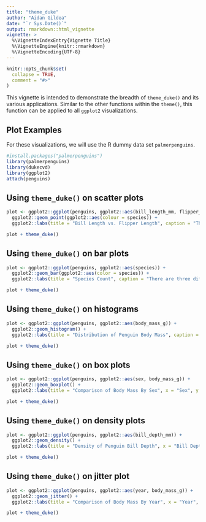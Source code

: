 ```yaml
---
title: "theme_duke"
author: "Aidan Gildea"
date: "`r Sys.Date()`"
output: rmarkdown::html_vignette
vignette: >
  %\VignetteIndexEntry{Vignette Title}
  %\VignetteEngine{knitr::rmarkdown}
  %\VignetteEncoding{UTF-8}
---
```


```r
knitr::opts_chunk$set(
  collapse = TRUE,
  comment = "#>"
)
```

This vignette is intended to demonstrate the breadth of `theme_duke()` and its
various applications. Similar to the other functions within the `theme()`, this function
can be applied to all `ggplot2` visualizations. 

## Plot Examples

For these visualizations, we will use the R dummy data set `palmerpenguins`.

```r
#install.packages("palmerpenguins")
library(palmerpenguins)
library(dukecvd)
library(ggplot2)
attach(penguins)
```

## Using `theme_duke()` on scatter plots

```r
plot <- ggplot2::ggplot(penguins, ggplot2::aes(bill_length_mm, flipper_length_mm)) +
  ggplot2::geom_point(ggplot2::aes(colour = species)) +
  ggplot2::labs(title = "Bill Length vs. Flipper Length", caption = "There are three different species of penguins.", x = "Bill Length (mm)", y = "Flipper Length (mm)")

plot + theme_duke()
```


## Using `theme_duke()` on bar plots

```r
plot <- ggplot2::ggplot(penguins, ggplot2::aes(species)) +
  ggplot2::geom_bar(ggplot2::aes(color = species)) +
  ggplot2::labs(title = "Species Count", caption = "There are three different species of penguins.", x = "Species", y = "Count")

plot + theme_duke()
```

## Using `theme_duke()` on histograms

```r
plot <- ggplot2::ggplot(penguins, ggplot2::aes(body_mass_g)) +
  ggplot2::geom_histogram() +
  ggplot2::labs(title = "Distribution of Penguin Body Mass", caption = "There are three different species of penguins.", x = "Body Mass (g)", y = "Count")

plot + theme_duke()
```

## Using `theme_duke()` on box plots

```r
plot <- ggplot2::ggplot(penguins, ggplot2::aes(sex, body_mass_g)) +
  ggplot2::geom_boxplot() +
  ggplot2::labs(title = "Comparison of Body Mass By Sex", x = "Sex", y = "Body Mass (g)")

plot + theme_duke()
```

## Using `theme_duke()` on density plots

```r
plot <- ggplot2::ggplot(penguins, ggplot2::aes(bill_depth_mm)) +
  ggplot2::geom_density() +
  ggplot2::labs(title = "Density of Penguin Bill Depth", x = "Bill Depth (mm)", y = "Densiy")

plot + theme_duke()
```


## Using `theme_duke()` on jitter plot

```r
plot <- ggplot2::ggplot(penguins, ggplot2::aes(year, body_mass_g)) +
  ggplot2::geom_jitter() +
  ggplot2::labs(title = "Comparison of Body Mass By Year", x = "Year", y = "Body Mass (g)")

plot + theme_duke()
```
